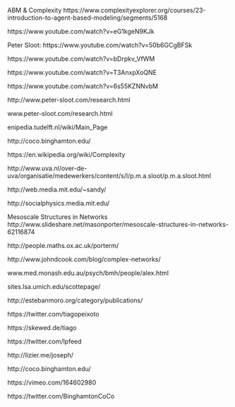 
ABM & Complexity 
https://www.complexityexplorer.org/courses/23-introduction-to-agent-based-modeling/segments/5168

https://www.youtube.com/watch?v=eG1kgeN9KJk

Peter Sloot:
https://www.youtube.com/watch?v=50b6GCgBFSk

https://www.youtube.com/watch?v=bDrpkv_VfWM

https://www.youtube.com/watch?v=T3AnxpXoQNE

https://www.youtube.com/watch?v=6s55KZNNvbM

http://www.peter-sloot.com/research.html

www.peter-sloot.com/research.html

enipedia.tudelft.nl/wiki/Main_Page

http://coco.binghamton.edu/

https://en.wikipedia.org/wiki/Complexity

http://www.uva.nl/over-de-uva/organisatie/medewerkers/content/s/l/p.m.a.sloot/p.m.a.sloot.html

http://web.media.mit.edu/~sandy/

http://socialphysics.media.mit.edu/

Mesoscale Structures in Networks
http://www.slideshare.net/masonporter/mesoscale-structures-in-networks-62116874

http://people.maths.ox.ac.uk/porterm/

http://www.johndcook.com/blog/complex-networks/

www.med.monash.edu.au/psych/bmh/people/alex.html

sites.lsa.umich.edu/scottepage/

http://estebanmoro.org/category/publications/

https://twitter.com/tiagopeixoto

https://skewed.de/tiago

https://twitter.com/lpfeed

http://lizier.me/joseph/

http://coco.binghamton.edu/

https://vimeo.com/164602980

https://twitter.com/BinghamtonCoCo 
